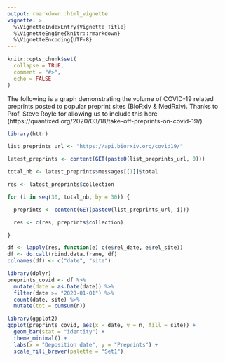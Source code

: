 ```yaml
---
output: rmarkdown::html_vignette
vignette: >
  %\VignetteIndexEntry{Vignette Title}
  %\VignetteEngine{knitr::rmarkdown}
  %\VignetteEncoding{UTF-8}
---
```


```r
knitr::opts_chunk$set(
  collapse = TRUE,
  comment = "#>",
  echo = FALSE
)
```

The following is a graph demonstrating the volume of COVID-19 related preprints posted to popular preprint sites (BioRxiv & MedRxiv). Thanks to Prof. Steve Royle for allowing us to include this here (https://quantixed.org/2020/03/18/take-off-preprints-on-covid-19/)

```r
library(httr)

list_preprints_url <- "https://api.biorxiv.org/covid19/"

latest_preprints <- content(GET(paste0(list_preprints_url, 0)))

total_nb <- latest_preprints$messages[[1]]$total

res <- latest_preprints$collection

for (i in seq(30, total_nb, by = 30)) {

  preprints <- content(GET(paste0(list_preprints_url, i)))

  res <- c(res, preprints$collection)

}

df <- lapply(res, function(e) c(e$rel_date, e$rel_site))
df <- do.call(rbind.data.frame, df)
colnames(df) <- c("date", "site")

library(dplyr)
preprints_covid <- df %>%
  mutate(date = as.Date(date)) %>%
  filter(date >= "2020-01-01") %>%
  count(date, site) %>%
  mutate(tot = cumsum(n))
```

```r
library(ggplot2)
ggplot(preprints_covid, aes(x = date, y = n, fill = site)) +
  geom_bar(stat = "identity") +
  theme_minimal() +
  labs(x = "Deposition date", y = "Preprints") +
  scale_fill_brewer(palette = "Set1")
```
